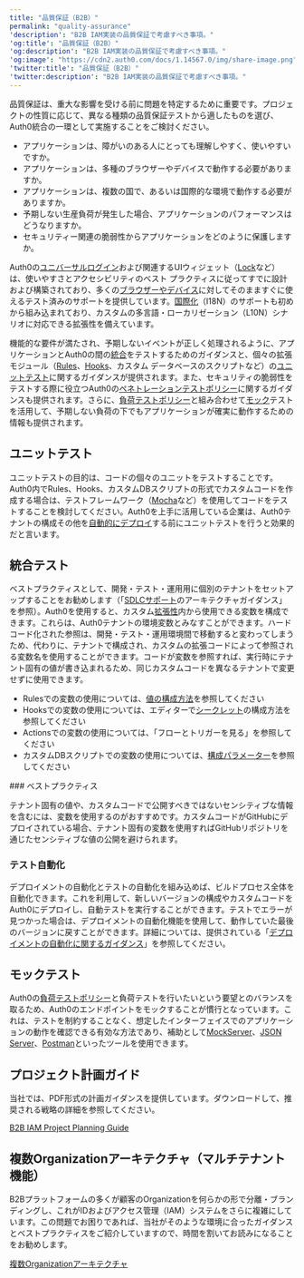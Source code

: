 ---
title: "品質保証（B2B）"
permalink: "quality-assurance"
'description': "B2B IAM実装の品質保証で考慮すべき事項。"
'og:title': "品質保証（B2B）"
'og:description': "B2B IAM実装の品質保証で考慮すべき事項。"
'og:image': "https://cdn2.auth0.com/docs/1.14567.0/img/share-image.png"
'twitter:title': "品質保証（B2B）"
'twitter:description': "B2B IAM実装の品質保証で考慮すべき事項。"
---

品質保証は、重大な影響を受ける前に問題を特定するために重要です。プロジェクトの性質に応じて、異なる種類の品質保証テストから適したものを選び、Auth0統合の一環として実施することをご検討ください。

* アプリケーションは、障がいのある人にとっても理解しやすく、使いやすいですか。
* アプリケーションは、多種のブラウザーやデバイスで動作する必要がありますか。
* アプリケーションは、複数の国で、あるいは国際的な環境で動作する必要がありますか。
* 予期しない生産負荷が発生した場合、アプリケーションのパフォーマンスはどうなりますか。
* セキュリティー関連の脆弱性からアプリケーションをどのように保護しますか。

Auth0の[ユニバーサルログイン](/docs/ja-jp/authenticate/login/auth0-universal-login)および関連するUIウィジェット（[Lock](/docs/ja-jp/libraries/lock)など）は、使いやすさとアクセシビリティのベスト プラクティスに従ってすでに設計および構築されており、多くの[ブラウザーやデバイス](/docs/ja-jp/troubleshoot/customer-support/product-support-matrix)に対してそのまますぐに使えるテスト済みのサポートを提供しています。[国際化](/docs/ja-jp/customize/internationalization-and-localization)（I18N）のサポートも初めから組み込まれており、カスタムの多言語・ローカリゼーション（L10N）シナリオに対応できる拡張性を備えています。

機能的な要件が満たされ、予期しないイベントが正しく処理されるように、アプリケーションとAuth0の間の[統合](#integration-testing)をテストするためのガイダンスと、個々の拡張モジュール（[Rules](/docs/ja-jp/customize/rules/debug-rules)、[Hooks](/docs/ja-jp/customize/hooks/update-hooks)、カスタム データベースのスクリプトなど）の[ユニットテスト](#unit-testing)に関するガイダンスが提供されます。また、セキュリティの脆弱性をテストする際に役立つAuth0の[ペネトレーションテストポリシー](/docs/ja-jp/troubleshoot/customer-support/operational-policies/penetration-testing-policy)に関するガイダンスも提供されます。さらに、[負荷テストポリシー](/docs/ja-jp/troubleshoot/customer-support/operational-policies/load-testing-policy)と組み合わせて[モック](#mock-testing)テストを活用して、予期しない負荷の下でもアプリケーションが確実に動作するための情報も提供されます。

## ユニットテスト

ユニットテストの目的は、コードの個々のユニットをテストすることです。Auth0内でRules、Hooks、カスタムDBスクリプトの形式でカスタムコードを作成する場合は、テストフレームワーク（[Mocha](https://mochajs.org/)など）を使用してコードをテストすることを検討してください。Auth0を上手に活用している企業は、Auth0テナントの構成その他を[自動的にデプロイ](/docs/ja-jp/get-started/architecture-scenarios/business-to-business/deployment)する前にユニットテストを行うと効果的だと言います。

## 統合テスト

ベストプラクティスとして、開発・テスト・運用用に個別のテナントをセットアップすることをお勧めします（「[SDLCサポート](/docs/ja-jp/architecture-scenarios/b2b/architecture#sdlc-support)のアーキテクチャガイダンス」を参照）。Auth0を使用すると、カスタム[拡張性](/docs/ja-jp/customize/extensions)内から使用できる変数を構成できます。これらは、Auth0テナントの環境変数とみなすことができます。ハードコード化された参照は、開発・テスト・運用環境間で移動すると変わってしまうため、代わりに、テナントで構成され、カスタムの拡張コードによって参照される変数名を使用することができます。コードが変数を参照すれば、実行時にテナント固有の値が書き込まれるため、同じカスタムコードを異なるテナントで変更せずに使用できます。

* Rulesでの変数の使用については、[値の構成方法](/docs/ja-jp/customize/rules/configuration)を参照してください
* Hooksでの変数の使用については、エディターで[シークレット](/docs/ja-jp/customize/hooks/hook-secrets)の構成方法を参照してください
* Actionsでの変数の使用については、「フローとトリガーを見る」を参照してください
* カスタムDBスクリプトでの変数の使用については、[構成パラメーター](/docs/ja-jp/connections/database/custom-db/create-db-connection#step-3-add-configuration-parameters)を参照してください

<Info>
    ### ベストプラクティス

テナント固有の値や、カスタムコードで公開すべきではないセンシティブな情報を含むには、変数を使用するのがおすすめです。カスタムコードがGitHubにデプロイされている場合、テナント固有の変数を使用すればGitHubリポジトリを通じたセンシティブな値の公開を避けられます。

</Info>

### テスト自動化

デプロイメントの自動化とテストの自動化を組み込めば、ビルドプロセス全体を自動化できます。これを利用して、新しいバージョンの構成やカスタムコードをAuth0にデプロイし、自動テストを実行することができます。テストでエラーが見つかった場合は、デプロイメントの自動化機能を使用して、動作していた最後のバージョンに戻すことができます。詳細については、提供されている「[デプロイメントの自動化に関するガイダンス](/docs/ja-jp/get-started/architecture-scenarios/business-to-business/deployment)」を参照してください。

## モックテスト

Auth0の[負荷テストポリシー](/docs/ja-jp/troubleshoot/customer-support/operational-policies/load-testing-policy)と負荷テストを行いたいという要望とのバランスを取るため、Auth0のエンドポイントをモックすることが慣行となっています。これは、テストを制約することなく、想定したインターフェイスでのアプリケーションの動作を確認できる有効な方法であり、補助として[MockServer](http://www.mock-server.com/)、[JSON Server](https://github.com/typicode/json-server)、[Postman](https://learning.getpostman.com/docs/postman/mock_servers/setting_up_mock/)といったツールを使用できます。

## プロジェクト計画ガイド

当社では、PDF形式の計画ガイダンスを提供しています。ダウンロードして、推奨される戦略の詳細を参照してください。

[B2B IAM Project Planning Guide](/docs//assets.ctfassets.net/cdy7uua7fh8z/63F0WOPJdVzsPMxV1Xvp8x/7a329487c5e890d8e820f6a48983b46a/B2B_Project_Planning.pdf)

## 複数Organizationアーキテクチャ（マルチテナント機能）

B2Bプラットフォームの多くが顧客のOrganizationを何らかの形で分離・ブランディングし、これがIDおよびアクセス管理（IAM）システムをさらに複雑にしています。この問題でお困りであれば、当社がそのような環境に合ったガイダンスとベストプラクティスをご紹介していますので、時間を割いてお読みになることをお勧めします。

[複数Organizationアーキテクチャ](/docs/ja-jp/get-started/architecture-scenarios/multiple-organization-architecture)